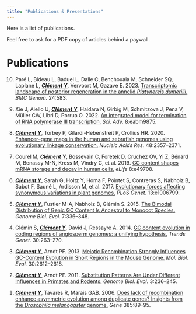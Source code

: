 ```yaml
---
title: "Publications & Presentations"
---
```


Here is a list of publications.

Feel free to ask for a PDF copy of articles behind a paywall.

# Publications

10. Paré L, Bideau L, Baduel L, Dalle C, Benchouaia M, Schneider SQ, Laplane L, [***Clément Y***]{.underline}, Vervoort M, Gazave E. 2023. [Transcriptomic landscape of posterior regeneration in the annelid *Platynereis dumerilii*.](https://bmcgenomics.biomedcentral.com/articles/10.1186/s12864-023-09602-z) *BMC Genom.* 24:583.

<!-- -->

9.  Xie J, Aiello U, [***Clément Y***]{.underline}, Haidara N, Girbig M, Schmitzova J, Pena V, Müller CW, Libri D, Porrua O. 2022. [An integrated model for termination of RNA polymerase III transcription.](https://www.science.org/doi/full/10.1126/sciadv.abm9875) *Sci. Adv.* 8:eabm9875.

<!-- -->

8.  [***Clément Y***]{.underline}, Torbey P, Gilardi-Hebenstreit P, Crollius HR. 2020. [Enhancer–gene maps in the human and zebrafish genomes using evolutionary linkage conservation.](https://academic.oup.com/nar/article/48/5/2357/5707199) *Nucleic Acids Res.* 48:2357–2371.

<!-- -->

7.  Courel M, [***Clément Y***]{.underline}, Bossevain C, Foretek D, Cruchez OV, Yi Z, Bénard M, Benassy M-N, Kress M, Vindry C, et al. 2019. [GC content shapes mRNA storage and decay in human cells.](https://elifesciences.org/articles/49708) *eLife* 8:e49708.

<!-- -->

6.  [***Clément Y***]{.underline}, Sarah G, Holtz Y, Homa F, Pointet S, Contreras S, Nabholz B, Sabot F, Sauné L, Ardisson M, et al. 2017. [Evolutionary forces affecting synonymous variations in plant genomes.](https://journals.plos.org/plosgenetics/article?id=10.1371/journal.pgen.1006799) *PLoS Genet.* 13:e1006799.

<!-- -->

5.  [***Clément Y***]{.underline}, Fustier M-A, Nabholz B, Glémin S. 2015. [The Bimodal Distribution of Genic GC Content Is Ancestral to Monocot Species.](https://academic.oup.com/gbe/article/7/1/336/602228) *Genome Biol. Evol.* 7:336–348.

<!-- -->

4.  Glémin S, [***Clément Y***]{.underline}, David J, Ressayre A. 2014. [GC content evolution in coding regions of angiosperm genomes: a unifying hypothesis.](https://www.cell.com/article/S0168-9525(14)00080-8/abstract) *Trends Genet.* 30:263–270.

<!-- -->

3.  [***Clément Y***]{.underline}, Arndt PF. 2013. [Meiotic Recombination Strongly Influences GC-Content Evolution in Short Regions in the Mouse Genome.](https://academic.oup.com/mbe/article/30/12/2612/1013325) *Mol. Biol. Evol.* 30:2612–2618.

<!-- -->

2.  [***Clément Y***]{.underline}, Arndt PF. 2011. [Substitution Patterns Are Under Different Influences in Primates and Rodents.](https://academic.oup.com/gbe/article/doi/10.1093/gbe/evr011/576954) *Genome Biol. Evol.* 3:236–245.

<!-- -->

1.  [***Clément Y***]{.underline}, Tavares R, Marais GAB. 2006. [Does lack of recombination enhance asymmetric evolution among duplicate genes? Insights from the *Drosophila melanogaster* genome.](https://www.sciencedirect.com/science/article/abs/pii/S037811190600521X) *Gene* 385:89–95.

# 
